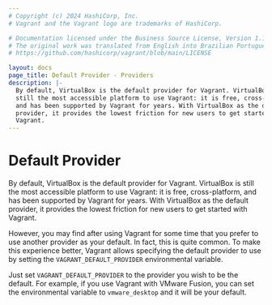 ```yaml
---
# Copyright (c) 2024 HashiCorp, Inc.
# Vagrant and the Vagrant logo are trademarks of HashiCorp.

# Documentation licensed under the Business Source License, Version 1.1.
# The original work was translated from English into Brazilian Portuguese.
# https://github.com/hashicorp/vagrant/blob/main/LICENSE

layout: docs
page_title: Default Provider - Providers
description: |-
  By default, VirtualBox is the default provider for Vagrant. VirtualBox is
  still the most accessible platform to use Vagrant: it is free, cross-platform,
  and has been supported by Vagrant for years. With VirtualBox as the default
  provider, it provides the lowest friction for new users to get started with
  Vagrant.
---
```


# Default Provider

By default, VirtualBox is the default provider for Vagrant. VirtualBox is
still the most accessible platform to use Vagrant: it is free, cross-platform,
and has been supported by Vagrant for years. With VirtualBox as the default
provider, it provides the lowest friction for new users to get started with
Vagrant.

However, you may find after using Vagrant for some time that you prefer
to use another provider as your default. In fact, this is quite common.
To make this experience better, Vagrant allows specifying the default
provider to use by setting the `VAGRANT_DEFAULT_PROVIDER` environmental
variable.

Just set `VAGRANT_DEFAULT_PROVIDER` to the provider you wish to be the
default. For example, if you use Vagrant with VMware Fusion, you can set
the environmental variable to `vmware_desktop` and it will be your default.
